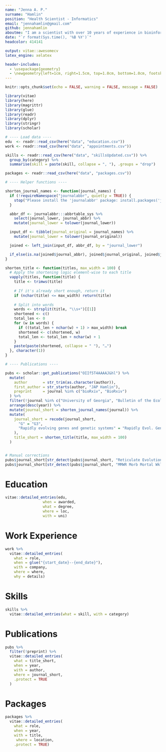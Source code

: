 ```yaml
---
name: "Jenna A. P."
surname: "Hamlin"
position: "Health Scientist - Informatics"
email: "jennahamlin@gmail.com"
github: jennahamlin
aboutme: "I am a scientist with over 10 years of experience in bioinformatics, genomics, and classical genetics. My training includes a broad set of skills and approaches including programming and experimental design to evolutionary biology and species distribution modeling. Currently, I work at the intersection of public health (ph), ph computational tool development, and the study of pathogens, with a focus on reproducible research."
date: "`r format(Sys.time(), '%B %Y')`"
headcolor: 414141

output: vitae::awesomecv
latex_engine: xelatex

header-includes:
  - \usepackage{geometry}
  - \newgeometry{left=1cm, right=1.5cm, top=1.0cm, bottom=1.0cm, footskip=0.5cm}
---
```


```r
knitr::opts_chunk$set(echo = FALSE, warning = FALSE, message = FALSE)

library(vitae)
library(here)
library(magrittr)
library(glue)
library(readr)
library(dplyr)
library(stringr)
library(scholar)
```

```r

# ---- Load data ----
edu  <- readr::read_csv(here("data", "education.csv"))
work <- readr::read_csv(here("data", "appointments.csv"))

skills <- readr::read_csv(here("data", "skillsUpdated.csv")) %>%
  group_by(category) %>%
  summarise(skill = paste(skill, collapse = ", "), .groups = "drop")

packages <- readr::read_csv(here("data", "packages.csv"))

# ---- Helper functions ----

shorten_journal_names <- function(journal_names) {
  if (!requireNamespace("journalabbr", quietly = TRUE)) {
    stop("Please install the 'journalabbr' package: install.packages('journalabbr')")
  }

  abbr_df <- journalabbr:::abbrtable_sys %>%
    select(journal_lower, journal_abbr) %>%
    mutate(journal_lower = tolower(journal_lower))

  input_df <- tibble(journal_original = journal_names) %>%
    mutate(journal_lower = tolower(journal_original))

  joined <- left_join(input_df, abbr_df, by = "journal_lower")

  if_else(is.na(joined$journal_abbr), joined$journal_original, joined$journal_abbr)
}

shorten_title <- function(titles, max_width = 100) {
  # Apply the shortening logic element-wise to each title
  vapply(titles, function(title) {
    title <- trimws(title)
    
    # If it's already short enough, return it
    if (nchar(title) <= max_width) return(title)
    
    # Split into words
    words <- strsplit(title, "\\s+")[[1]]
    shortened <- c()
    total_len <- 0
    for (w in words) {
      if ((total_len + nchar(w) + 1) > max_width) break
      shortened <- c(shortened, w)
      total_len <- total_len + nchar(w) + 1
    }
    paste(paste(shortened, collapse = " "), "…")
  }, character(1))
}

# ---- Publications ----

pubs <- scholar::get_publications("OIIf5T4AAAAJ&hl") %>%
  mutate(
    author       = str_trim(as.character(author)),
    first_author = str_starts(author, "JAP Hamlin"),
    preprint     = journal %in% c("bioRxiv", "BioRxiv")
  ) %>%
  filter(!journal %in% c("University of Georgia", "Bulletin of the Ecological Society of America")) %>%
  arrange(desc(year)) %>%
  mutate(journal_short = shorten_journal_names(journal)) %>%
  mutate(
    journal_short = recode(journal_short,
      "G" = "G3",
      "Rapidly evolving genes and genetic systems" = "Rapidly Evol. Genes Genet. Syst."
    ),
    title_short = shorten_title(title, max_width = 100)   
  )


# Manual corrections
pubs$journal_short[str_detect(pubs$journal_short, "Reticulate Evolution")] <- "Reticulate Evolution"
pubs$journal_short[str_detect(pubs$journal_short, "MMWR Morb Mortal Wkly Rep")] <- "MMWR"

```

# Education

```r
vitae::detailed_entries(edu, 
                 when = awarded,
                 what = degree,
                 where = loc,
                 with = uni)
```

# Work Experience

```r
work %>% 
  vitae::detailed_entries(
    what = role,
    when = glue("{start_date}--{end_date}"),
    with = company,
    where = where,
    why = details)

```

# Skills

```r
skills %>% 
  vitae::detailed_entries(what = skill, with = category)
```

# Publications

```r
pubs %>%
  filter(!preprint) %>%
  vitae::detailed_entries(
    what = title_short,
    when = year,
    with = author,
    where = journal_short,
    .protect = TRUE
  )
```

# Packages

```r

packages %>% 
  vitae::detailed_entries(
    what = role,
    when = year,
    with = title,
     where = location,
    .protect = TRUE)
```
